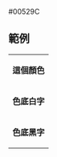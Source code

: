 <nowiki>#</nowiki>00529C<noinclude>
== 範例 ==
{|
|- style="color:{{ {{PAGENAME}} }}"
| '''這個顏色'''
|- style="background:{{ {{PAGENAME}} }}; color:white"
| '''色底白字'''
|- style="background:{{ {{PAGENAME}} }}; color:black"
| '''色底黑字'''
|}
[[Category:韓國政黨顏色模板|{{PAGENAME}}]]
</noinclude>